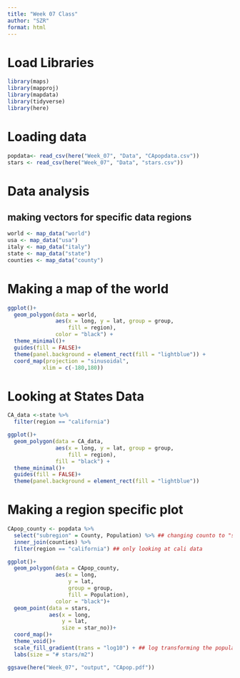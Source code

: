 ```yaml
---
title: "Week 07 Class"
author: "SZR"
format: html
---
```



# Load **Libraries**
```r
library(maps)
library(mapproj)
library(mapdata)
library(tidyverse)
library(here)
```

# Loading **data**
```r
popdata<- read_csv(here("Week_07", "Data", "CApopdata.csv"))
stars <- read_csv(here("Week_07", "Data", "stars.csv"))
```

# **Data analysis**
## making vectors for specific data regions
```r
world <- map_data("world")
usa <- map_data("usa")
italy <- map_data("italy")
state <- map_data("state")
counties <- map_data("county")
```

# Making a **map of the world**
```r
ggplot()+
  geom_polygon(data = world, 
               aes(x = long, y = lat, group = group,
                   fill = region),
               color = "black") +
  theme_minimal()+
  guides(fill = FALSE)+
  theme(panel.background = element_rect(fill = "lightblue")) +
  coord_map(projection = "sinusoidal",
           xlim = c(-180,180))
```
# Looking at **States Data**
```r
CA_data <-state %>%
  filter(region == "california")

ggplot()+
  geom_polygon(data = CA_data, 
               aes(x = long, y = lat, group = group,
                   fill = region),
               fill = "black") +
  theme_minimal()+
  guides(fill = FALSE)+
  theme(panel.background = element_rect(fill = "lightblue")) 
```
# Making a **region specific plot**
```r
CApop_county <- popdata %>%
  select("subregion" = County, Population) %>% ## changing counto to "subregion" to maintain consistency betwn data sets
  inner_join(counties) %>%
  filter(region == "california") ## only looking at cali data

ggplot()+
  geom_polygon(data = CApop_county,
               aes(x = long,
                   y = lat,
                   group = group,
                   fill = Population),
               color = "black")+
  geom_point(data = stars,
             aes(x = long,
                 y = lat,
                 size = star_no))+
  coord_map()+
  theme_void()+
  scale_fill_gradient(trans = "log10") + ## log transforming the population
  labs(size = "# stars/m2")

ggsave(here("Week_07", "output", "CApop.pdf"))
```


